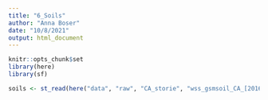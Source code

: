 ```yaml
---
title: "6_Soils"
author: "Anna Boser"
date: "10/8/2021"
output: html_document
---
```


```r
knitr::opts_chunk$set
library(here)
library(sf)
```

```r
soils <- st_read(here("data", "raw", "CA_storie", "wss_gsmsoil_CA_[2016-10-13]", "wss_gsmsoil_CA_[2016-10-13]\\spatial\\gsmsoilmu_a_ca.shp"))
```

